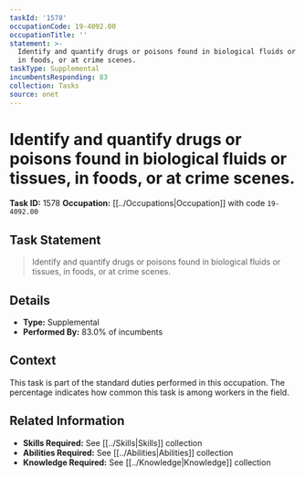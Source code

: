 ```yaml
---
taskId: '1578'
occupationCode: 19-4092.00
occupationTitle: ''
statement: >-
  Identify and quantify drugs or poisons found in biological fluids or tissues,
  in foods, or at crime scenes.
taskType: Supplemental
incumbentsResponding: 83
collection: Tasks
source: onet
---
```

# Identify and quantify drugs or poisons found in biological fluids or tissues, in foods, or at crime scenes.

**Task ID:** 1578
**Occupation:** [[../Occupations|Occupation]] with code `19-4092.00`

## Task Statement

> Identify and quantify drugs or poisons found in biological fluids or tissues, in foods, or at crime scenes.

## Details

- **Type:** Supplemental
- **Performed By:** 83.0% of incumbents

## Context

This task is part of the standard duties performed in this occupation. The percentage indicates how common this task is among workers in the field.

## Related Information

- **Skills Required:** See [[../Skills|Skills]] collection
- **Abilities Required:** See [[../Abilities|Abilities]] collection
- **Knowledge Required:** See [[../Knowledge|Knowledge]] collection
